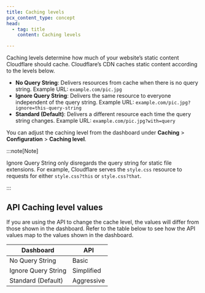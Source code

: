 ```yaml
---
title: Caching levels
pcx_content_type: concept
head:
  - tag: title
    content: Caching levels

---
```


Caching levels determine how much of your website’s static content Cloudflare should cache. Cloudflare’s CDN caches static content according to the levels below.

* **No Query String**: Delivers resources from cache when there is no query string. Example URL: `example.com/pic.jpg`
* **Ignore Query String**: Delivers the same resource to everyone independent of the query string. Example URL: `example.com/pic.jpg?ignore=this-query-string`
* **Standard (Default)**: Delivers a different resource each time the query string changes. Example URL: `example.com/pic.jpg?with=query`

You can adjust the caching level from the dashboard under **Caching** > **Configuration** > **Caching level**.

:::note[Note]


Ignore Query String only disregards the query string for static file extensions. For example, Cloudflare serves the `style.css` resource to requests for either `style.css?this` or `style.css?that`.


:::

## API Caching level values

If you are using the API to change the cache level, the values will differ from those shown in the dashboard. Refer to the table below to see how the API values map to the values shown in the dashboard.

| Dashboard           | API        |
| ------------------- | ---------- |
| No Query String     | Basic      |
| Ignore Query String | Simplified |
| Standard (Default)  | Aggressive |
